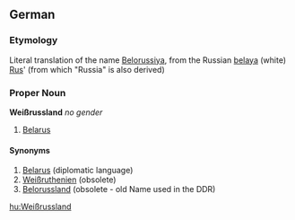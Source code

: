 ==German==
===Etymology===
Literal translation of the name [[Belorussiya]], from the Russian [[belaya]] (white) [[Rus]]' (from which "Russia" is also derived)
===Proper Noun===
'''Weißrussland''' ''no gender''
#[[Belarus]]
====Synonyms====
#[[Belarus]] (diplomatic language)
#[[Weißruthenien]] (obsolete)
#[[Belorussland]] (obsolete - old Name used in the DDR)

[[hu:Weißrussland]]